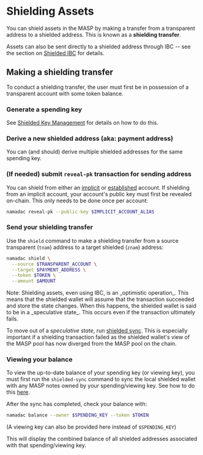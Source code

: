 
# Shielding Assets

You can shield assets in the MASP by making a transfer from a transparent address to a shielded address. This is known
as a __shielding transfer__.  

Assets can also be sent directly to a shielded address through IBC -- see the section on [Shielded IBC](../../users/ibc/shielded-ibc.mdx) for details.

## Making a shielding transfer

To conduct a shielding transfer, the user must first be in possession of a transparent account with some token balance.

<Steps>

### Generate a spending key
See [Shielded Key Management](./masp-keys.mdx) for details on how to do this.

### Derive a new shielded address (aka: payment address)
You can (and should) derive multiple shielded addresses for the same spending key.

### (If needed) submit `reveal-pk` transaction for sending address
You can shield from either an [implicit](../transparent-accounts/implicit-accounts.mdx) or [established](../transparent-accounts/established-accounts.mdx) account. If 
shielding from an implicit account, your account's public key must first be revealed on-chain. This only needs to be done once per account:
```bash copy
namadac reveal-pk --public-key $IMPLICIT_ACCOUNT_ALIAS
```

### Send your shielding transfer
Use the `shield` command to make a shielding transfer from a source transparent (`tnam`) address to a target shielded (`znam`) address:
```bash copy
namadac shield \
  --source $TRANSPARENT_ACCOUNT \
  --target $PAYMENT_ADDRESS \
  --token $TOKEN \
  --amount $AMOUNT
```

</Steps>
<Callout>
Note: Shielding assets, even using IBC, is an _optimistic operation_. This means that the shielded wallet will assume
that the transaction succeeded and store the state changes. When this happens, the shielded wallet is said to be in a
_speculative state_. This occurs even if the transaction ultimately fails.

To move out of a _speculative state_, run [shielded sync](shielded-sync.mdx). This is especially important if a shielding transaction failed as
the shielded wallet's view of the MASP pool has now diverged from the MASP pool on the chain.
</Callout>

### Viewing your balance
To view the up-to-date balance of your spending key (or viewing key), you must first run the `shielded-sync` command to
sync the local shielded wallet with any MASP notes owned by your spending/viewing key.
See how to do this [here](shielded-sync.mdx).

After the sync has completed, check your balance with:
```bash copy
namadac balance --owner $SPENDING_KEY --token $TOKEN
```
(A viewing key can also be provided here instead of `$SPENDING_KEY`)  

This will display the combined balance of all shielded addresses associated with that spending/viewing key.